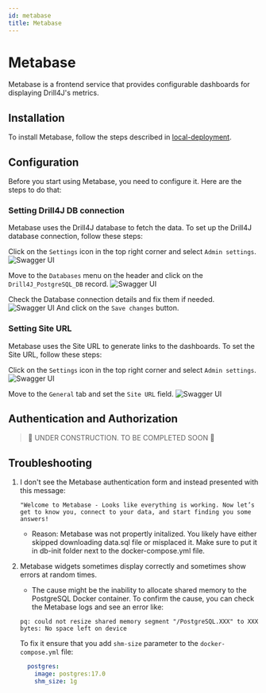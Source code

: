 ```yaml
---
id: metabase
title: Metabase
---
```


# Metabase


Metabase is a frontend service that provides configurable dashboards for displaying Drill4J's metrics.

## Installation
To install Metabase, follow the steps described in [local-deployment](/docs/getting-started/local-deployment).

## Configuration

Before you start using Metabase, you need to configure it. Here are the steps to do that:

### Setting Drill4J DB connection

Metabase uses the Drill4J database to fetch the data.
To set up the Drill4J database connection, follow these steps:

Click on the `Settings` icon in the top right corner and select `Admin settings`.
<Image alt='Swagger UI' src="/img/0.9.0/metabase/admin-settings-1.PNG" />

Move to the `Databases` menu on the header and click on the `Drill4J_PostgreSQL_DB` record.
<Image alt='Swagger UI' src="/img/0.9.0/metabase/admin-settings-2.PNG" />

Check the Database connection details and fix them if needed.
<Image alt='Swagger UI' src="/img/0.9.0/metabase/admin-settings-3.PNG" />
And click on the `Save changes` button.

### Setting Site URL

Metabase uses the Site URL to generate links to the dashboards.
To set the Site URL, follow these steps:

Click on the `Settings` icon in the top right corner and select `Admin settings`.
<Image alt='Swagger UI' src="/img/0.9.0/metabase/admin-settings-1.PNG" />

Move to the `General` tab and set the `Site URL` field.
<Image alt='Swagger UI' src="/img/0.9.0/metabase/admin-settings-4.PNG" />

## Authentication and Authorization

> 🚧 UNDER CONSTRUCTION. TO BE COMPLETED SOON 🚧

## Troubleshooting

1. I don't see the Metabase authentication form and instead presented with this message:
    ```
    "Welcome to Metabase - Looks like everything is working. Now let’s get to know you, connect to your data, and start finding you some answers!
    ```
    - Reason: Metabase was not propertly initalized. You likely have either skipped downloading data.sql file or misplaced it. Make sure to put it in db-init folder next to the docker-compose.yml file.

2. Metabase widgets sometimes display correctly and sometimes show errors at random times.
   - The cause might be the inability to allocate shared memory to the PostgreSQL Docker container.
   To confirm the cause, you can check the Metabase logs and see an error like:
   ```
   pq: could not resize shared memory segment "/PostgreSQL.XXX" to XXX bytes: No space left on device
   ```
   To fix it ensure that you add `shm-size` parameter to the `docker-compose.yml` file:
   ```yaml
     postgres:
       image: postgres:17.0
       shm_size: 1g
   ```
